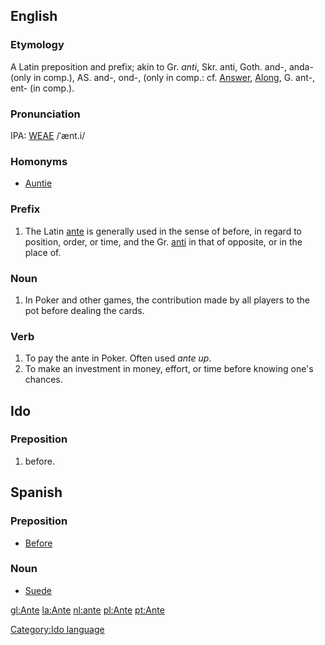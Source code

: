 ==English==
===Etymology===
A Latin preposition and prefix; akin to Gr. ''anti'', Skr. anti, Goth. and-, anda- (only in comp.), AS. and-, ond-, (only in comp.: cf. [[Answer]], [[Along]], G. ant-, ent- (in comp.).

===Pronunciation===
IPA: [[WEAE]] /ˈænt.i/

===Homonyms===
* [[Auntie]]

===Prefix===
# The Latin [[ante]] is generally used in the sense of before, in regard to position, order, or time, and the Gr. [[anti]] in that of opposite, or in the place of.
<!-- material copied from Webster's Revised Unabridged Dictionary (1913) -->

===Noun===
# In Poker and other games, the contribution made by all players to the pot before dealing the cards.

===Verb===
# To pay the ante in Poker.  Often used ''ante up''.
# To make an investment in money, effort, or time before knowing one's chances.

==Ido==
[[Category:Ido language]]
===Preposition===
# before.

==Spanish==
===Preposition===
* [[Before]]

===Noun===
*[[Suede]]

[[gl:Ante]]
[[la:Ante]]
[[nl:ante]]
[[pl:Ante]]
[[pt:Ante]]